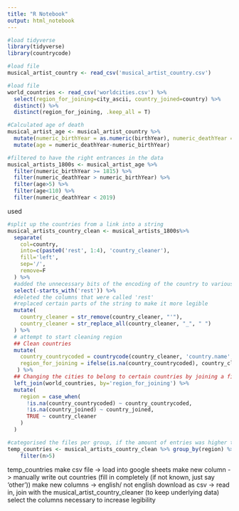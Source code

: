 ---
title: "R Notebook"
output: html_notebook
---

```{r}
#load tidyverse
library(tidyverse)
library(countrycode)
```

```{r}
#load file 
musical_artist_country <- read_csv('musical_artist_country.csv')

#load file 
world_countries <- read_csv('worldcities.csv') %>%
  select(region_for_joining=city_ascii, country_joined=country) %>%
  distinct() %>%
  distinct(region_for_joining, .keep_all = T)
```

```{r}
#Calculated age of death
musical_artist_age <- musical_artist_country %>%
  mutate(numeric_birthYear = as.numeric(birthYear), numeric_deathYear = as.numeric(deathYear))%>%
  mutate(age = numeric_deathYear-numeric_birthYear)

#filtered to have the right entrances in the data
musical_artists_1800s <- musical_artist_age %>% 
  filter(numeric_birthYear >= 1815) %>% 
  filter(numeric_deathYear > numeric_birthYear) %>%
  filter(age>5) %>%
  filter(age<110) %>%
  filter(numeric_deathYear < 2019)

```
used
```{r}
#split up the countries from a link into a string
musical_artists_country_clean <- musical_artists_1800s%>%
  separate(
    col=country,
    into=c(paste0('rest', 1:4), 'country_cleaner'),
    fill='left',
    sep='/',
    remove=F
  ) %>%
  #added the unnecessary bits of the encoding of the country to various columns called 'rest'
  select(-starts_with('rest')) %>%
  #deleted the columns that were called 'rest'
  #replaced certain parts of the string to make it more legible
  mutate(
    country_cleaner = str_remove(country_cleaner, "'"),
    country_cleaner = str_replace_all(country_cleaner, "_", " ")
  ) %>%
  # attempt to start cleaning region
  ## Clean countries
  mutate(
    country_countrycoded = countrycode(country_cleaner, 'country.name', 'country.name'),
    region_for_joining = ifelse(is.na(country_countrycoded), country_cleaner, NA)
   ) %>%
  ## Changing the cities to belong to certain countries by joining a file that has all the cities that are part of that country
  left_join(world_countries, by='region_for_joining') %>%
  mutate(
    region = case_when(
      !is.na(country_countrycoded) ~ country_countrycoded,
      !is.na(country_joined) ~ country_joined,
      TRUE ~ country_cleaner
    )
  )

#categorised the files per group, if the amount of entries was higher than 5.
temp_countries <- musical_artists_country_clean %>% group_by(region) %>% summarise(n = n()) %>%
    filter(n>5)

```

temp_countries
make csv file -> load into google sheets
make new column -> manually write out countries (fill in completely (if not known, just say 'other'))
make new columns -> english/ not english
download as csv -> read in, join with the musical_artist_country_cleaner (to keep underlying data)
select the columns necessary to increase legibility
